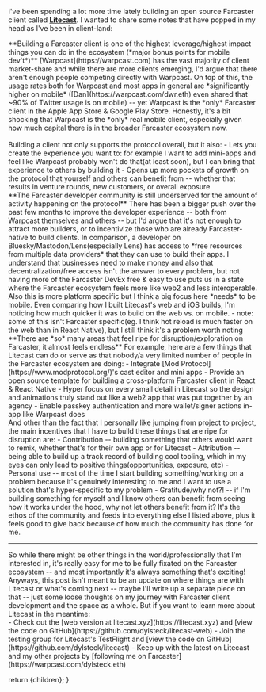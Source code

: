 
<ArticleMetaTags 
  title="Thoughts on building a Farcaster client" 
  description="Some thoughts on building a Farcaster client after spending some time building my own web & mobile client, Litecast."
  slug="thoughts-on-building-a-farcaster-client"
  image="https://res.cloudinary.com/dz3c2rl2o/image/upload/v1706147355/media/thoughts-on-building-a-farcaster-client-og-image.png"
/>

I've been spending a lot more time lately building an open source Farcaster client called **[Litecast](https://litecast.xyz)**. I wanted to share some notes that have popped in my head as I've been in client-land:

<div>
	**Building a Farcaster client is one of the highest leverage/highest impact things you can do in the ecosystem (*major bonus points for mobile dev't*)**
	[Warpcast](https://warpcast.com) has the vast majority of client market-share and while there are more clients emerging, I'd argue that there aren't enough people competing directly with Warpcast. On top of this, the usage rates both for Warpcast and most apps in general are *significantly higher on mobile* ([Dan](https://warpcast.com/dwr.eth) even shared that ~90% of Twitter usage is on mobile) -- yet Warpcast is the *only* Farcaster client in the Apple App Store & Google Play Store. Honestly, it's a bit shocking that Warpcast is the *only* real mobile client, especially given how much capital there is in the broader Farcaster ecosystem now.<br/>
	<br/>
	Building a client not only supports the protocol overall, but it also:
	- Lets you create the experience you want to: for example I want to add mini-apps and feel like Warpcast probably won't do that(at least soon), but I can bring that experience to others by building it
	- Opens up more pockets of growth on the protocol that yourself and others can benefit from -- whether that results in venture rounds, new customers, or overall exposure
</div>
<div>
	**The Farcaster developer community is still underserved for the amount of activity happening on the protocol**
	There has been a bigger push over the past few months to improve the developer experience -- both from Warpcast themselves and others -- but I'd argue that it's not enough to attract more builders, or to incentivize those who are already Farcaster-native to build clients. In comparison, a developer on Bluesky/Mastodon/Lens(especially Lens) has access to *free resources from multiple data providers* that they can use to build their apps. I understand that businesses need to make money and also that decentralization/free access isn't the answer to every problem, but not having more of the Farcaster DevEx free & easy to use puts us in a state where the Farcaster ecosystem feels more like web2 and less interoperable.
	<br/>
	Also this is more platform specific but I think a big focus here *needs* to be mobile. Even comparing how I built Litecast's web and iOS builds, I'm noticing how much quicker it was to build on the web vs. on mobile.
	- note: some of this isn't Farcaster specific(eg. I think hot reload is much faster on the web than in React Native), but I still think it's a problem worth noting
</div>
<div>
	**There are *so* many areas that feel ripe for disruption/exploration on Farcaster, it almost feels endless**
	For example, here are a few things that Litecast can do or serve as that nobody/a very limited number of people in the Farcaster ecosystem are doing:
		- Integrate [Mod Protocol](https://www.modprotocol.org/)'s cast editor and mini apps
		- Provide an open source template for building a cross-platform Farcaster client in React & React Native
		- Hyper focus on every small detail in Litecast so the design and animations truly stand out like a web2 app that was put together by an agency
		- Enable passkey authentication and more wallet/signer actions in-app like Warpcast does
	<br/>
	And other than the fact that I personally like jumping from project to project, the main incentives that I have to build these things that are ripe for disruption are:
		- Contribution -- building something that others would want to remix, whether that's for their own app or for Litecast
		- Attribution -- being able to build up a track record of building cool tooling, which in my eyes can only lead to positive things(opportunities, exposure, etc)
		- Personal use -- most of the time I start building something/working on a problem because it's genuinely interesting to me and I want to use a solution that's hyper-specific to my problem
		- Gratitude/why not?! -- if I'm building something for myself and I know others can benefit from seeing how it works under the hood, why not let others benefit from it? It's the ethos of the community and feeds into everything else I listed above, plus it feels good to give back because of how much the community has done for me.
	<hr />
	So while there might be other things in the world/professionally that I'm interested in, it's really easy for me to be fully fixated on the Farcaster ecosystem -- and most importantly it's always something that's exciting!
</div>

<div>
	Anyways, this post isn't meant to be an update on where things are with Litecast or what's coming next -- maybe I'll write up a separate piece on that -- just some loose thoughts on my journey with Farcaster client development and the space as a whole. But if you want to learn more about Litecast in the meantime:
	<div className="h-auto">
		- Check out the [web version at litecast.xyz](https://litecast.xyz) and [view the code on GitHub](https://github.com/dylsteck/litecast-web)
		- Join the testing group for Litecast's TestFlight and [view the code on GitHub](https://github.com/dylsteck/litecast)
		- Keep up with the latest on Litecast and my other projects by [following me on Farcaster](https://warpcast.com/dylsteck.eth)
	</div>
</div>

  return <MdxLayout>{children}</MdxLayout>;
}